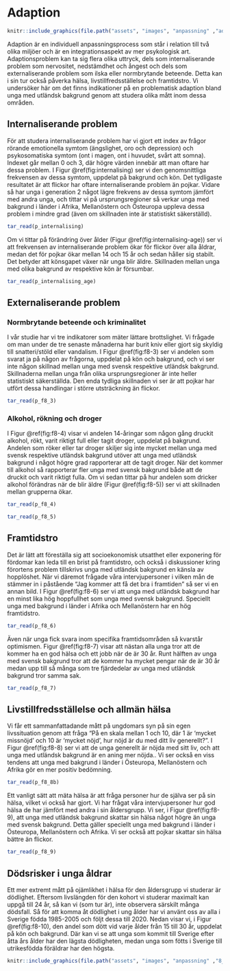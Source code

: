 # Adaption

```r
knitr::include_graphics(file.path("assets", "images", "anpassning" ,"adaption_banner.png"))
```

Adaption är en individuell anpassningsprocess som står i relation till två olika miljöer och är en integrationsaspekt av mer psykologisk art. Adaptionsproblem kan ta sig flera olika uttryck, dels som internaliserande problem som nervositet, nedstämdhet och ångest och dels som externaliserande problem som ilska eller normbrytande beteende. Detta kan i sin tur också påverka hälsa, livstillfredsställelse och framtidstro. Vi undersöker här om det finns indikationer på en problematisk adaption bland unga med utländsk bakgrund genom att studera olika mått inom dessa områden.

## Internaliserande problem {-}

För att studera internaliserande problem har vi gjort ett index av frågor rörande emotionella symtom (ängslighet, oro och depression) och psykosomatiska symtom (ont i magen, ont i huvudet, svårt att somna). Indexet går mellan 0 och 3, där högre värden innebär att man oftare har dessa problem. I Figur \@ref(fig:internalising) ser vi den genomsnittliga frekvensen av dessa symtom, uppdelat på bakgrund och kön. Det tydligaste resultatet är att flickor har oftare internaliserande problem än pojkar. Vidare så har unga i generation 2 något lägre frekvens av dessa symtom jämfört med andra unga, och tittar vi på ursprungsregioner så verkar unga med bakgrund i länder i Afrika, Mellanöstern och Östeuropa uppleva dessa problem i mindre grad (även om skillnaden inte är statistiskt säkerställd).

```r
tar_read(p_internalising)
```

Om vi tittar på förändring över ålder (Figur \@ref(fig:internalising-age)) ser vi att frekvensen av internaliserande problem ökar för flickor över alla åldrar, medan det för pojkar ökar mellan 14 och 15 år och sedan håller sig stabilt. Det betyder att könsgapet växer när unga blir äldre. Skillnaden mellan unga med olika bakgrund av respektive kön är försumbar.

```r
tar_read(p_internalising_age)
```

## Externaliserande problem {-}

### Normbrytande beteende och kriminalitet {-}

I vår studie har vi tre indikatorer som mäter lättare brottslighet. Vi frågade om man under de tre senaste månaderna har burit kniv eller gjort sig skyldig till snatteri/stöld eller vandalism. I Figur \@ref(fig:f8-3) ser vi andelen som svarat ja på någon av frågorna, uppdelat på kön och bakgrund, och vi ser inte någon skillnad mellan unga med svensk respektive utländsk bakgrund. Skillnaderna mellan unga från olika ursprungsregioner är inte heller statistiskt säkerställda. Den enda tydliga skillnaden vi ser är att pojkar har utfört dessa handlingar i större utsträckning än flickor. 

```r
tar_read(p_f8_3)
```

### Alkohol, rökning och droger {-}

I Figur \@ref(fig:f8-4) visar vi andelen 14-åringar som någon gång druckit alkohol, rökt, varit riktigt full eller tagit droger, uppdelat på bakgrund. Andelen som röker eller tar droger skiljer sig inte mycket mellan unga med svensk respektive utländsk bakgrund utöver att unga med utländsk bakgrund i något högre grad rapporterar att de tagit droger. När det kommer till alkohol så rapporterar fler unga med svensk bakgrund både att de druckit och varit riktigt fulla. Om vi sedan tittar på hur andelen som dricker alkohol förändras när de blir äldre (Figur \@ref(fig:f8-5)) ser vi att skillnaden mellan grupperna ökar.

```r
tar_read(p_f8_4)
```

```r
tar_read(p_f8_5)
```

## Framtidstro  {-}

Det är lätt att föreställa sig att socioekonomisk utsatthet eller exponering för fördomar kan leda till en brist på framtidstro, och också i diskussioner kring förortens problem tillskrivs unga med utländsk bakgrund en känsla av hopplöshet. När vi däremot frågade våra intervjupersoner i vilken mån de stämmer in i påstående "Jag kommer att få det bra i framtiden" så ser vi en annan bild. I Figur \@ref(fig:f8-6) ser vi att unga med utländsk bakgrund har en minst lika hög hoppfullhet som unga med svensk bakgrund. Speciellt unga med bakgrund i länder i Afrika och Mellanöstern har en hög framtidstro. 

```r
tar_read(p_f8_6)
```

Även när unga fick svara inom specifika framtidsområden så kvarstår optimismen. Figur \@ref(fig:f8-7) visar att nästan alla unga tror att de kommer ha en god hälsa och ett jobb när de är 30 år. Runt hälften av unga med svensk bakgrund tror att de kommer ha mycket pengar när de är 30 år medan upp till så många som tre fjärdedelar av unga med utländsk bakgrund tror samma sak. 

```r
tar_read(p_f8_7)
```

## Livstillfredsställelse och allmän hälsa {-}

Vi får ett sammanfattadande mått på ungdomars syn på sin egen livssituation genom att fråga "På en skala mellan 1 och 10, där 1 är 'mycket missnöjd' och 10 är 'mycket nöjd', hur nöjd är du med ditt liv generellt?". I Figur \@ref(fig:f8-8) ser vi att de unga generellt är nöjda med sitt liv, och att unga med utländsk bakgrund är en aning mer nöjda.. Vi ser också en viss tendens att unga med bakgrund i länder i Östeuropa, Mellanöstern och Afrika gör en mer positiv bedömning.

```r
tar_read(p_f8_8b)
```

Ett vanligt sätt att mäta hälsa är att fråga personer hur de själva ser på sin hälsa, vilket vi också har gjort. Vi har frågat våra intervjupersoner hur god hälsa de har jämfört med andra i sin åldersgrupp. Vi ser, i Figur \@ref(fig:f8-9), att unga med utländsk bakgrund skattar sin hälsa något högre än unga med svensk bakgrund. Detta gäller speciellt unga med bakgrund i länder i Östeuropa, Mellanöstern och Afrika. Vi ser också att pojkar skattar sin hälsa bättre än flickor.

```r
tar_read(p_f8_9)
```

## Dödsrisker i unga åldrar {-}

Ett mer extremt mått på ojämlikhet i hälsa för den åldersgrupp vi studerar är dödlighet. Eftersom livslängden för den kohort vi studerar maximalt kan uppgå till 24 år, så kan vi (som tur är), inte observera särskilt många dödsfall. Så för att komma åt dödlighet i ung ålder har vi använt oss av alla i Sverige födda 1985-2005 och följt dessa till 2020. Nedan visar vi, i Figur \@ref(fig:f8-10), den andel som dött vid varje ålder från 15 till 30 år, uppdelat på kön och bakgrund. Där kan vi se att unga som kommit till Sverige efter åtta års ålder har den lägsta dödligheten, medan unga som fötts i Sverige till utrikesfödda föräldrar har den högsta.

```r
knitr::include_graphics(file.path("assets", "images", "anpassning" ,"8_10-1.png"))
```